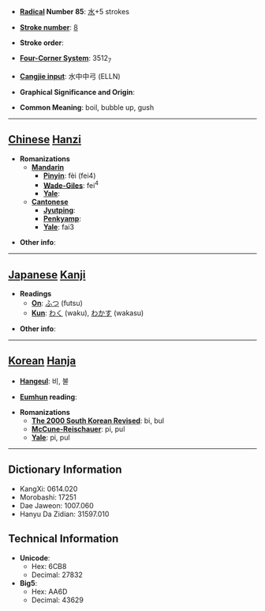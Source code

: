 * '''[[Wiktionary:Chinese radical index| Radical]] Number 85''': [[Wiktionary:Chinese radical index 水|水]]+5 strokes

* '''[[Wiktionary:Chinese total strokes index|Stroke number]]''': [[Wiktionary:Chinese total strokes index 8|8]]

* '''Stroke order''': 

* '''[[Wiktionary:Chinese four corner index|Four-Corner System]]''': 3512<sub>7</sub>

* '''[[Wiktionary:Chinese Cangjie index|Cangjie input]]''': 水中中弓 (ELLN)

* '''Graphical Significance and Origin''': 

* '''Common Meaning''': boil, bubble up, gush

----

== [[Chinese]] [[Hanzi]] ==

* '''Romanizations'''
** '''[[Mandarin]]'''
*** '''[[Pinyin]]''': fèi (fei4)
*** '''[[Wade-Giles]]''': fei<sup>4</sup>
*** '''[[Yale]]''': 
** '''[[Cantonese]]'''
*** '''[[Jyutping]]''':
*** '''[[Penkyamp]]''': 
*** '''[[Yale]]''': fai3

* '''Other info''': 

----

== [[Japanese]] [[Kanji]] ==

* '''Readings'''
** '''[[On]]''': [[ふつ]] (futsu)
** '''[[Kun]]''': [[わく]] (waku), [[わかす]] (wakasu)

* '''Other info''':  

----

== [[Korean]] [[Hanja]] ==

* '''[[Hangeul]]''': 비, 불

* '''[[Eumhun]] reading''': 

* '''Romanizations'''
** '''[[The 2000 South Korean Revised Romanization|The 2000 South Korean Revised]]''': bi, bul
** '''[[McCune-Reischauer]]''': pi, pul
** '''[[Yale]]''': pi, pul

----

== Dictionary Information ==

* KangXi: 0614.020
* Morobashi: 17251
* Dae Jaweon: 1007.060
* Hanyu Da Zidian: 31597.010

== Technical Information ==

* '''Unicode''':
** Hex: 6CB8
** Decimal: 27832
* '''Big5''':
** Hex: AA6D
** Decimal: 43629